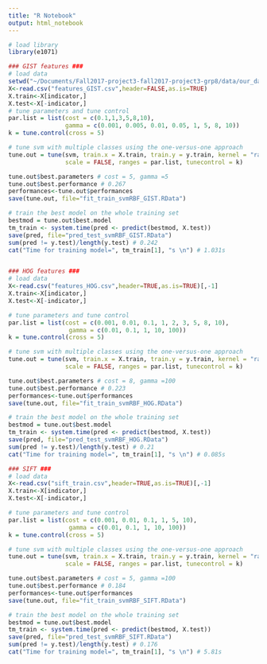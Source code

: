 ```yaml
---
title: "R Notebook"
output: html_notebook
---
```

```r
# load library
library(e1071)

### GIST features ###
# load data
setwd("~/Documents/Fall2017-project3-fall2017-project3-grp8/data/our_data/training_set")
X<-read.csv("features_GIST.csv",header=FALSE,as.is=TRUE)
X.train<-X[indicator,]
X.test<-X[-indicator,]
# tune parameters and tune control
par.list = list(cost = c(0.1,1,3,5,8,10),
                gamma = c(0.001, 0.005, 0.01, 0.05, 1, 5, 8, 10))
k = tune.control(cross = 5)

# tune svm with multiple classes using the one-versus-one approach
tune.out = tune(svm, train.x = X.train, train.y = y.train, kernel = "radial",
                scale = FALSE, ranges = par.list, tunecontrol = k)

tune.out$best.parameters # cost = 5, gamma =5
tune.out$best.performance # 0.267
performances<-tune.out$performances
save(tune.out, file="fit_train_svmRBF_GIST.RData")

# train the best model on the whole training set
bestmod = tune.out$best.model
tm_train <- system.time(pred <- predict(bestmod, X.test))
save(pred, file="pred_test_svmRBF_GIST.RData")
sum(pred != y.test)/length(y.test) # 0.242
cat("Time for training model=", tm_train[1], "s \n") # 1.031s


### HOG features ###
# load data
X<-read.csv("features_HOG.csv",header=TRUE,as.is=TRUE)[,-1]
X.train<-X[indicator,]
X.test<-X[-indicator,]

# tune parameters and tune control
par.list = list(cost = c(0.001, 0.01, 0.1, 1, 2, 3, 5, 8, 10),
                 gamma = c(0.01, 0.1, 1, 10, 100))
k = tune.control(cross = 5)

# tune svm with multiple classes using the one-versus-one approach
tune.out = tune(svm, train.x = X.train, train.y = y.train, kernel = "radial",
                scale = FALSE, ranges = par.list, tunecontrol = k)

tune.out$best.parameters # cost = 8, gamma =100
tune.out$best.performance # 0.223
performances<-tune.out$performances
save(tune.out, file="fit_train_svmRBF_HOG.RData")

# train the best model on the whole training set
bestmod = tune.out$best.model
tm_train <- system.time(pred <- predict(bestmod, X.test))
save(pred, file="pred_test_svmRBF_HOG.RData")
sum(pred != y.test)/length(y.test) # 0.21
cat("Time for training model=", tm_train[1], "s \n") # 0.085s

### SIFT ###
# load data
X<-read.csv("sift_train.csv",header=TRUE,as.is=TRUE)[,-1]
X.train<-X[indicator,]
X.test<-X[-indicator,]

# tune parameters and tune control
par.list = list(cost = c(0.001, 0.01, 0.1, 1, 5, 10),
                 gamma = c(0.01, 0.1, 1, 10, 100))
k = tune.control(cross = 5)

# tune svm with multiple classes using the one-versus-one approach
tune.out = tune(svm, train.x = X.train, train.y = y.train, kernel = "radial",
                scale = FALSE, ranges = par.list, tunecontrol = k)

tune.out$best.parameters # cost = 5, gamma =100
tune.out$best.performance # 0.184
performances<-tune.out$performances
save(tune.out, file="fit_train_svmRBF_SIFT.RData")

# train the best model on the whole training set
bestmod = tune.out$best.model
tm_train <- system.time(pred <- predict(bestmod, X.test))
save(pred, file="pred_test_svmRBF_SIFT.RData")
sum(pred != y.test)/length(y.test) # 0.176
cat("Time for training model=", tm_train[1], "s \n") # 5.81s
```